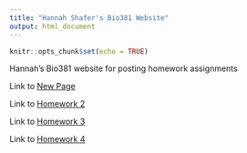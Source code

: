 ```yaml
---
title: "Hannah Shafer's Bio381 Website"
output: html_document
---
```


```r
knitr::opts_chunk$set(echo = TRUE)
```

Hannah's Bio381 website for posting homework assignments

Link to [New Page](newpage.html)

Link to [Homework 2](Homework_02.html)

Link to [Homework 3](Homework_03.html)

Link to [Homework 4](Homework_04.html)